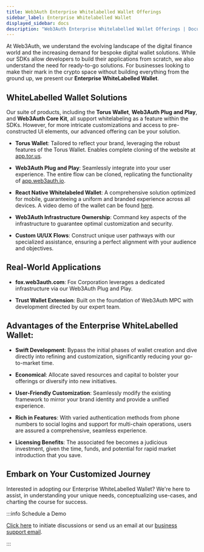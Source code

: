 ```yaml
---
title: Web3Auth Enterprise Whitelabelled Wallet Offerings
sidebar_label: Enterprise Whitelabelled Wallet
displayed_sidebar: docs
description: "Web3Auth Enterprise Whitelabelled Wallet Offerings | Documentation - Web3Auth"
---
```


At Web3Auth, we understand the evolving landscape of the digital finance world and the increasing demand for bespoke digital wallet solutions. While
our SDKs allow developers to build their applications from scratch, we also understand the need for ready-to-go solutions. For businesses looking to
make their mark in the crypto space without building everything from the ground up, we present our **Enterprise WhiteLabelled Wallet**.

## WhiteLabelled Wallet Solutions

Our suite of products, including the **Torus Wallet**, **Web3Auth Plug and Play**, and **Web3Auth Core Kit**, all support whitelabeling as a feature
within the SDKs. However, for more intricate customizations and access to pre-constructed UI elements, our advanced offering can be your solution.

- **Torus Wallet**: Tailored to reflect your brand, leveraging the robust features of the Torus Wallet. Enables complete cloning of the website at
  [app.tor.us](app.tor.us).

- **Web3Auth Plug and Play**: Seamlessly integrate into your user experience. The entire flow can be cloned, replicating the functionality of
  [app.web3auth.io](app.web3auth.io).

- **React Native Whitelabeled Wallet**: A comprehensive solution optimized for mobile, guaranteeing a uniform and branded experience across all
  devices. A video demo of the wallet can be found [here](https://www.youtube.com/watch?v=Si8R2IVZHhM).

- **Web3Auth Infrastructure Ownership**: Command key aspects of the infrastructure to guarantee optimal customization and security.

- **Custom UI/UX Flows**: Construct unique user pathways with our specialized assistance, ensuring a perfect alignment with your audience and
  objectives.

## Real-World Applications

- **fox.web3auth.com**: Fox Corporation leverages a dedicated infrastructure via our Web3Auth Plug and Play.

- **Trust Wallet Extension**: Built on the foundation of Web3Auth MPC with development directed by our expert team.

## Advantages of the Enterprise WhiteLabelled Wallet:

- **Swift Development**: Bypass the initial phases of wallet creation and dive directly into refining and customization, significantly reducing your
  go-to-market time.

- **Economical**: Allocate saved resources and capital to bolster your offerings or diversify into new initiatives.

- **User-Friendly Customization**: Seamlessly modify the existing framework to mirror your brand identity and provide a unified experience.

- **Rich in Features**: With varied authentication methods from phone numbers to social logins and support for multi-chain operations, users are
  assured a comprehensive, seamless experience.

- **Licensing Benefits**: The associated fee becomes a judicious investment, given the time, funds, and potential for rapid market introduction that
  you save.

## Embark on Your Customized Journey

Interested in adopting our Enterprise WhiteLabelled Wallet? We're here to assist, in understanding your unique needs, conceptualizing use-cases, and
charting the course for success.

:::info Schedule a Demo

[Click here](https://calendly.com/web3auth/meeting-with-web3auth) to initiate discussions or send us an email at our
[business support email](support@web3auth.io).

:::

